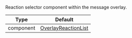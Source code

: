 Reaction selector component within the message overlay.

| Type | Default |
| - | - |
| component | [OverlayReactionList](/reactnative/ui-components/overlay-reaction-list) |
